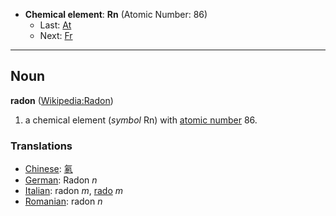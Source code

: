 *'''Chemical element''': '''Rn''' (Atomic Number: 86)
**Last: [[Astatine|At]]
**Next: [[Francium|Fr]]
----
== Noun ==
'''radon''' ([[en:Radon|Wikipedia:Radon]])

# a chemical element (''symbol'' Rn) with [[atomic number]] 86.

===Translations===
*[[Chinese]]: [[氡]]
*[[German]]: Radon ''n''
*[[Italian]]: radon ''m'', [[rado]] ''m''
*[[Romanian]]: radon ''n''